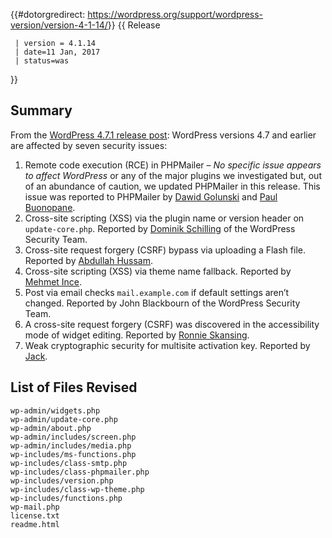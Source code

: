 {{#dotorgredirect: https://wordpress.org/support/wordpress-version/version-4-1-14/}}
{{Languages|
{{en|Version 4.1.14}}
}}
{{ Release
  | version = 4.1.14
  | date=11 Jan, 2017
  | status=was
}}

== Summary ==
  
From the [https://wordpress.org/news/2017/01/wordpress-4-7-1-security-and-maintenance-release/ WordPress 4.7.1 release post]: WordPress versions 4.7 and earlier are affected by seven security issues:

# Remote code execution (RCE) in PHPMailer – ''No specific issue appears to affect WordPress'' or any of the major plugins we investigated but, out of an abundance of caution, we updated PHPMailer in this release. This issue was reported to PHPMailer by [https://legalhackers.com/ Dawid Golunski] and [https://twitter.com/Zenexer Paul Buonopane].
# Cross-site scripting (XSS) via the plugin name or version header on <code>update-core.php</code>. Reported by [https://dominikschilling.de/ Dominik Schilling] of the WordPress Security Team.
# Cross-site request forgery (CSRF) bypass via uploading a Flash file. Reported by [https://twitter.com/Abdulahhusam Abdullah Hussam].
# Cross-site scripting (XSS) via theme name fallback. Reported by [https://pentest.blog/ Mehmet Ince].
# Post via email checks <code>mail.example.com</code> if default settings aren’t changed. Reported by John Blackbourn of the WordPress Security Team.
# A cross-site request forgery (CSRF) was discovered in the accessibility mode of widget editing. Reported by [https://dk.linkedin.com/in/ronni-skansing-36143b65 Ronnie Skansing].
# Weak cryptographic security for multisite activation key. Reported by [https://itsjack.cc/ Jack].

== List of Files Revised ==
 
<pre>
wp-admin/widgets.php
wp-admin/update-core.php
wp-admin/about.php
wp-admin/includes/screen.php
wp-admin/includes/media.php
wp-includes/ms-functions.php
wp-includes/class-smtp.php
wp-includes/class-phpmailer.php
wp-includes/version.php
wp-includes/class-wp-theme.php
wp-includes/functions.php
wp-mail.php
license.txt
readme.html
</pre>
